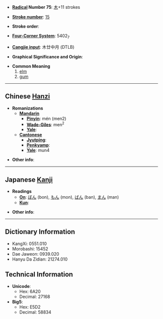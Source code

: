 * '''[[Wiktionary:Chinese radical index| Radical]] Number 75''': [[Wiktionary:Chinese radical index 木|木]]+11 strokes

* '''[[Wiktionary:Chinese total strokes index|Stroke number]]''': [[Wiktionary:Chinese total strokes index 15|15]]

* '''Stroke order''': 

* '''[[Wiktionary:Chinese four corner index|Four-Corner System]]''': 5402<sub>7</sub>

* '''[[Wiktionary:Chinese Cangjie index|Cangjie input]]''': 木廿中月 (DTLB)

* '''Graphical Significance and Origin''': 

* '''Common Meaning'''
*#[[elm]]
*# [[gum]]

----

== Chinese [[Hanzi]] ==

* '''Romanizations'''
** '''[[Mandarin]]'''
*** '''[[Pinyin]]''': mén (men2)
*** '''[[Wade-Giles]]''': men<sup>2</sup>
*** '''[[Yale]]''': 
** '''[[Cantonese]]'''
*** '''[[Jyutping]]''':
*** '''[[Penkyamp]]''': 
*** '''[[Yale]]''': mun4

* '''Other info''': 

----

== Japanese [[Kanji]] ==

* '''Readings'''
** '''[[On]]''': [[ぼん]] (bon), [[もん]] (mon), [[ばん]] (ban), [[まん]] (man)
** '''[[Kun]]''': 

* '''Other info''':  

----

== Dictionary Information ==

* KangXi: 0551.010
* Morobashi: 15452
* Dae Jaweon: 0939.020
* Hanyu Da Zidian: 21274.010

== Technical Information ==

* '''Unicode''':
** Hex: 6A20
** Decimal: 27168
* '''Big5''':
** Hex: E5D2
** Decimal: 58834